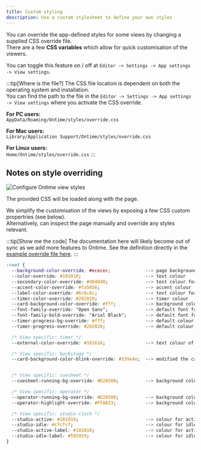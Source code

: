 ```yaml
---
title: Custom styling
description: Use a custom stylesheet to define your own styles
---
```


You can override the app-defined styles for some views by changing a supplied CSS override file. \
There are a few **CSS variables** which allow for quick customisation of the viewers.

You can toggle this feature on / off at `Editor -> Settings -> App settings -> View settings`.

:::tip[Where is the file?]
The CSS file location is dependent on both the operating system and installation. \
You can find the path to the file in the `Editor -> Settings -> App settings -> View settings` where you activate the CSS override.

**For PC users:**\
`AppData/Roaming/Ontime/styles/override.css`

**For Mac users:**\
`Library/Application Support/Ontime/styles/override.css`

**For Linux users:**\
`Home/Ontime/styles/override.css`
:::

## Notes on style overriding

![Configure Ontime view styles](../../../assets/screenshots/feature/view-style.png)

The provided CSS will be loaded along with the page. 

We simplify the customisation of the views by exposing a few CSS custom propertries (see below). \
Alternatively, can inspect the page manually and override any styles relevant.

:::tip[Show me the code]
The documentation here will likely become out of sync as we add more features to Ontime.
See the definition directly in the [example override file here](https://github.com/cpvalente/ontime/blob/master/apps/server/src/external/styles/override.css).
:::

```css
:root {
  --background-color-override: #ececec;             --> page background
  --color-override: #101010;                        --> text colour
  --secondary-color-override: #404040;              --> text colour for secondary fields such as clocks
  --accent-color-override: #fa5656;                 --> accent colour
  --label-color-override: #6c6c6c;                  --> text colour for labels such as "Time now"
  --timer-color-override: #202020;                  --> timer colour
  --card-background-color-override: #fff;           --> background colour for cards
  --font-family-override: "Open Sans";              --> default font for all views
  --font-family-bold-override: "Arial Black";       --> default font for clocks in Minimal and Clock views
  --timer-progress-bg-override: #fff;               --> default colour for progress bar background
  --timer-progress-override: #202020;               --> default colour for progress bar progress section

  /* View specific: timer */
  --external-color-override: #161616;               --> text colour of external data field

  /* View specific: backstage */
  --card-background-color-blink-override: #339e4e;  --> modified the card with a blink behaviour when a timer changes


  /* View specific: cuesheet */
  --cuesheet-running-bg-override: #D20300;          --> background colour of running event

  /* View specific: operator */
  --operator-running-bg-override: #D20300;          --> background colour of running event
  --operator-highlight-override: #FFAB33;           --> background colour of highlighted user field

  /* View specific: studio clock */
  --studio-active: #101010;                         --> colour for active indicators
  --studio-idle: #cfcfcf;                           --> colour for idle indicators
  --studio-active-label: #101010;                   --> colour for active labels
  --studio-idle-label: #595959;                     --> colour for idle labels
}
```

